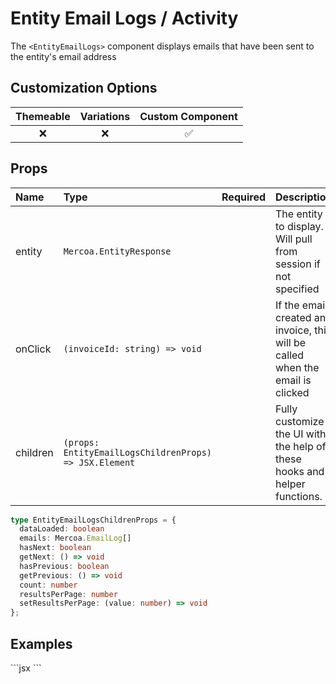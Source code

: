 
# Entity Email Logs / Activity

The `<EntityEmailLogs>` component displays emails that have been sent to the entity's email address

## Customization Options

| Themeable | Variations | Custom Component |
| :-------: | :--------: | :--------------: |
|    ❌     |     ❌     |        ✅        |

## Props

| Name                | Type                                                  | Required | Description                                                                    |
| :-------------------| :-----------------------------------------------------| :--------| :------------------------------------------------------------------------------|
| entity              | `Mercoa.EntityResponse`                               |          | The entity to display. Will pull from session if not specified                 |
| onClick             | `(invoiceId: string) => void`                         |          | If the email created an invoice, this will be called when the email is clicked |
| children            | `(props: EntityEmailLogsChildrenProps) => JSX.Element`|          | Fully customize the UI with the help of these hooks and helper functions.      |


```ts
type EntityEmailLogsChildrenProps = {
  dataLoaded: boolean
  emails: Mercoa.EmailLog[]
  hasNext: boolean
  getNext: () => void
  hasPrevious: boolean
  getPrevious: () => void
  count: number
  resultsPerPage: number
  setResultsPerPage: (value: number) => void
};
```


## Examples

<ComponentContainer>
  <EntityEmailLogs entity={payerEntity} />
  ```jsx
<EntityEmailLogs entity={payerEntity} />
  ```
</ComponentContainer>